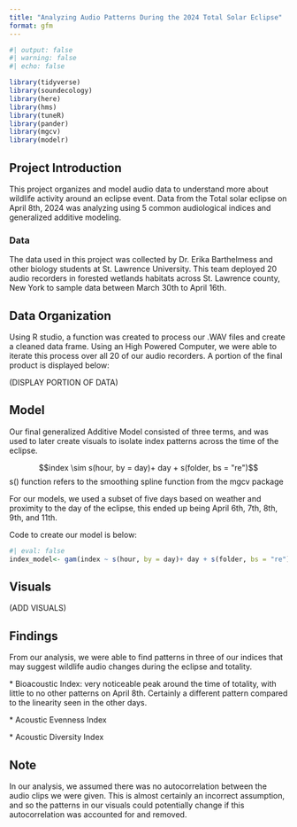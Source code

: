 ```yaml
---
title: "Analyzing Audio Patterns During the 2024 Total Solar Eclipse"
format: gfm
---
```


```r
#| output: false
#| warning: false
#| echo: false

library(tidyverse)
library(soundecology)
library(here)
library(hms)
library(tuneR)
library(pander)
library(mgcv)
library(modelr)
```


## Project Introduction

This project organizes and model audio data to understand more about wildlife activity around an eclipse event. Data from the Total solar eclipse on April 8th, 2024 was analyzing using 5 common audiological indices and generalized additive modeling. 

### Data 

The data used in this project was collected by Dr. Erika Barthelmess and other biology students at St. Lawrence University. This team deployed 20 audio recorders in forested wetlands habitats across St. Lawrence county, New York to sample data between March 30th to April 16th. 

## Data Organization 

Using R studio, a function was created to process our .WAV files and create a cleaned data frame. Using an High Powered Computer, we were able to iterate this process over all 20 of our audio recorders. A portion of the final product is displayed below:

(DISPLAY PORTION OF DATA)

## Model 

Our final generalized Additive Model consisted of three terms, and was used to later create visuals to isolate index patterns across the time of the eclipse. 

$$index \sim  s(hour, by = day)+ day + s(folder, bs = "re")$$
s() function refers to the smoothing spline function from the mgcv package

For our models, we used a subset of five days based on weather and proximity to the day of the eclipse, this ended up being April 6th, 7th, 8th, 9th, and 11th. 

Code to create our model is below:
```r
#| eval: false
index_model<- gam(index ~ s(hour, by = day)+ day + s(folder, bs = "re"), data = Eclipse_df)
```

## Visuals 

(ADD VISUALS) 

## Findings 

From our analysis, we were able to find patterns in three of our indices that may suggest wildlife audio changes during the eclipse and totality. 

\* Bioacoustic Index: very noticeable peak around the time of totality, with little to no other patterns on April 8th. Certainly a different pattern compared to the linearity seen in the other days.

\* Acoustic Evenness Index

\* Acoustic Diversity Index

## Note 

In our analysis, we assumed there was no autocorrelation between the audio clips we were given. This is almost certainly an incorrect assumption, and so the patterns in our visuals could potentially change if this autocorrelation was accounted for and removed. 










